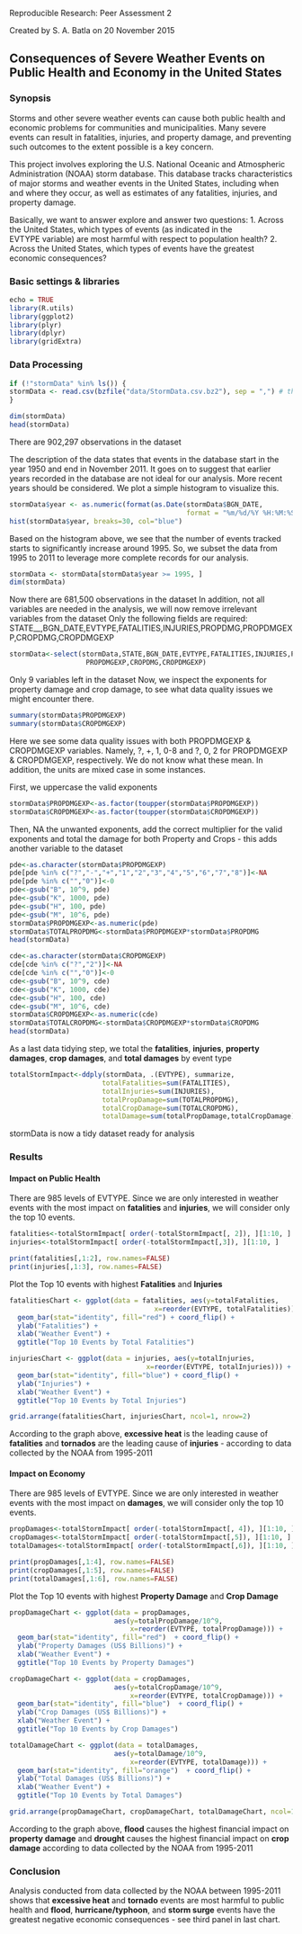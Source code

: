 Reproducible Research: Peer Assessment 2

Created by S. A. Batla on 20 November 2015

## Consequences of Severe Weather Events on Public Health and Economy in the United States  

### Synopsis

Storms and other severe weather events can cause both public health and 
economic problems for communities and municipalities. Many severe events can 
result in fatalities, injuries, and property damage, and preventing such 
outcomes to the extent possible is a key concern.

This project involves exploring the U.S. National Oceanic and Atmospheric 
Administration (NOAA) storm database. This database tracks characteristics 
of major storms and weather events in the United States, including when and 
where they occur, as well as estimates of any fatalities, injuries, and 
property damage.

Basically, we want to answer explore and answer two questions:
1. Across the United States, which types of events (as indicated in the     
   EVTYPE variable) are most harmful with respect to population health? 
2. Across the United States, which types of events have the greatest 
   economic consequences?

### Basic settings & libraries

```r
echo = TRUE
library(R.utils)
library(ggplot2)
library(plyr)
library(dplyr)
library(gridExtra)
```

### Data Processing

```r
if (!"stormData" %in% ls()) {
stormData <- read.csv(bzfile("data/StormData.csv.bz2"), sep = ",") # this takes a bit
}

dim(stormData)
head(stormData)
```
There are 902,297 observations in the dataset

The description of the data states that events in the database start in the 
year 1950 and end in November 2011. It goes on to suggest that earlier years 
recorded in the database are not ideal for our analysis. More recent years 
should be considered. We plot a simple histogram to visualize this.

```r
stormData$year <- as.numeric(format(as.Date(stormData$BGN_DATE, 
                                            format = "%m/%d/%Y %H:%M:%S"), "%Y"))
hist(stormData$year, breaks=30, col="blue")
```  

Based on the histogram above, we see that the number of events tracked starts to 
significantly increase around 1995. So, we subset the data from 1995 to 2011 to 
leverage more complete records for our analysis.

```r
stormData <- stormData[stormData$year >= 1995, ]
dim(stormData)
```
Now there are 681,500 observations in the dataset
In addition, not all variables are needed in the analysis, we will now remove
irrelevant variables from the dataset
Only the following fields are required:
STATE__,BGN_DATE,EVTYPE,FATALITIES,INJURIES,PROPDMG,PROPDMGEXP,CROPDMG,CROPDMGEXP

```r
stormData<-select(stormData,STATE,BGN_DATE,EVTYPE,FATALITIES,INJURIES,PROPDMG,
                   PROPDMGEXP,CROPDMG,CROPDMGEXP)
```

Only 9 variables left in the dataset
Now, we inspect the exponents for property damage and crop damage, to see what 
data quality issues we might encounter there.

```r
summary(stormData$PROPDMGEXP)
summary(stormData$CROPDMGEXP)
```

Here we see some data quality issues with both PROPDMGEXP & CROPDMGEXP variables.
Namely, ?, +, 1, 0-8 and ?, 0, 2 for PROPDMGEXP & CROPDMGEXP, respectively.
We do not know what these mean. In addition, the units are mixed case in
some instances.

First, we uppercase the valid exponents
```r
stormData$PROPDMGEXP<-as.factor(toupper(stormData$PROPDMGEXP))
stormData$CROPDMGEXP<-as.factor(toupper(stormData$CROPDMGEXP))
```

Then, NA the unwanted exponents, add the correct multiplier for the valid 
exponents and total the damage for both Property and Crops - this adds another 
variable to the dataset
```r
pde<-as.character(stormData$PROPDMGEXP)
pde[pde %in% c("?","-","+","1","2","3","4","5","6","7","8")]<-NA
pde[pde %in% c("","0")]<-0
pde<-gsub("B", 10^9, pde)
pde<-gsub("K", 1000, pde)
pde<-gsub("H", 100, pde)
pde<-gsub("M", 10^6, pde)
stormData$PROPDMGEXP<-as.numeric(pde)
stormData$TOTALPROPDMG<-stormData$PROPDMGEXP*stormData$PROPDMG
head(stormData)

cde<-as.character(stormData$CROPDMGEXP)
cde[cde %in% c("?","2")]<-NA
cde[cde %in% c("","0")]<-0
cde<-gsub("B", 10^9, cde)
cde<-gsub("K", 1000, cde)
cde<-gsub("H", 100, cde)
cde<-gsub("M", 10^6, cde)
stormData$CROPDMGEXP<-as.numeric(cde)
stormData$TOTALCROPDMG<-stormData$CROPDMGEXP*stormData$CROPDMG
head(stormData)
```

As a last data tidying step, we total the **fatalities**, **injuries**, 
**property damages**, **crop damages**, and **total damages** by event type
```r
totalStormImpact<-ddply(stormData, .(EVTYPE), summarize,
                       totalFatalities=sum(FATALITIES),
                       totalInjuries=sum(INJURIES),
                       totalPropDamage=sum(TOTALPROPDMG),
                       totalCropDamage=sum(TOTALCROPDMG),
                       totalDamage=sum(totalPropDamage,totalCropDamage))
```
stormData is now a tidy dataset ready for analysis

### Results
#### Impact on Public Health
There are 985 levels of EVTYPE. Since we are only interested in weather events 
with the most impact on **fatalities** and **injuries**, we will consider only
the top 10 events.

```r
fatalities<-totalStormImpact[ order(-totalStormImpact[, 2]), ][1:10, ]
injuries<-totalStormImpact[ order(-totalStormImpact[,3]), ][1:10, ]

print(fatalities[,1:2], row.names=FALSE)
print(injuries[,1:3], row.names=FALSE)
```
Plot the Top 10 events with highest **Fatalities** and **Injuries**
  
```r
fatalitiesChart <- ggplot(data = fatalities, aes(y=totalFatalities, 
                                    x=reorder(EVTYPE, totalFatalities))) + 
  geom_bar(stat="identity", fill="red") + coord_flip() + 
  ylab("Fatalities") + 
  xlab("Weather Event") + 
  ggtitle("Top 10 Events by Total Fatalities")

injuriesChart <- ggplot(data = injuries, aes(y=totalInjuries, 
                                  x=reorder(EVTYPE, totalInjuries))) + 
  geom_bar(stat="identity", fill="blue") + coord_flip() +
  ylab("Injuries") +
  xlab("Weather Event") + 
  ggtitle("Top 10 Events by Total Injuries")

grid.arrange(fatalitiesChart, injuriesChart, ncol=1, nrow=2)
```

According to the graph above, **excessive heat** is the leading cause of
**fatalities** and **tornados** are the leading cause of **injuries** - 
according to data collected by the NOAA from 1995-2011

#### Impact on Economy
There are 985 levels of EVTYPE. Since we are only interested in weather events 
with the most impact on **damages**, we will consider only the top 10 events.

```{r{}
propDamages<-totalStormImpact[ order(-totalStormImpact[, 4]), ][1:10, ]
cropDamages<-totalStormImpact[ order(-totalStormImpact[,5]), ][1:10, ]
totalDamages<-totalStormImpact[ order(-totalStormImpact[,6]), ][1:10, ]

print(propDamages[,1:4], row.names=FALSE)
print(cropDamages[,1:5], row.names=FALSE)
print(totalDamages[,1:6], row.names=FALSE)
```

Plot the Top 10 events with highest **Property Damage** and **Crop Damage**
```r
propDamageChart <- ggplot(data = propDamages, 
                          aes(y=totalPropDamage/10^9, 
                              x=reorder(EVTYPE, totalPropDamage))) + 
  geom_bar(stat="identity", fill="red")  + coord_flip() +
  ylab("Property Damages (US$ Billions)") + 
  xlab("Weather Event") + 
  ggtitle("Top 10 Events by Property Damages")

cropDamageChart <- ggplot(data = cropDamages, 
                          aes(y=totalCropDamage/10^9, 
                              x=reorder(EVTYPE, totalCropDamage))) + 
  geom_bar(stat="identity", fill="blue")  + coord_flip() +
  ylab("Crop Damages (US$ Billions)") + 
  xlab("Weather Event") + 
  ggtitle("Top 10 Events by Crop Damages")

totalDamageChart <- ggplot(data = totalDamages, 
                          aes(y=totalDamage/10^9, 
                              x=reorder(EVTYPE, totalDamage))) + 
  geom_bar(stat="identity", fill="orange")  + coord_flip() +
  ylab("Total Damages (US$ Billions)") + 
  xlab("Weather Event") + 
  ggtitle("Top 10 Events by Total Damages")

grid.arrange(propDamageChart, cropDamageChart, totalDamageChart, ncol=1, nrow=3)
```

According to the graph above,  **flood** causes the highest financial 
impact on **property damage** and **drought** causes the highest financial 
impact on **crop damage** according to data collected by the NOAA from 1995-2011

### Conclusion  
Analysis conducted from data collected by the NOAA between 1995-2011 shows
that **excessive heat** and **tornado** events are most harmful to public
health and **flood**, **hurricane/typhoon**, and **storm surge** events have 
the greatest negative economic consequences - see third panel in last chart.

